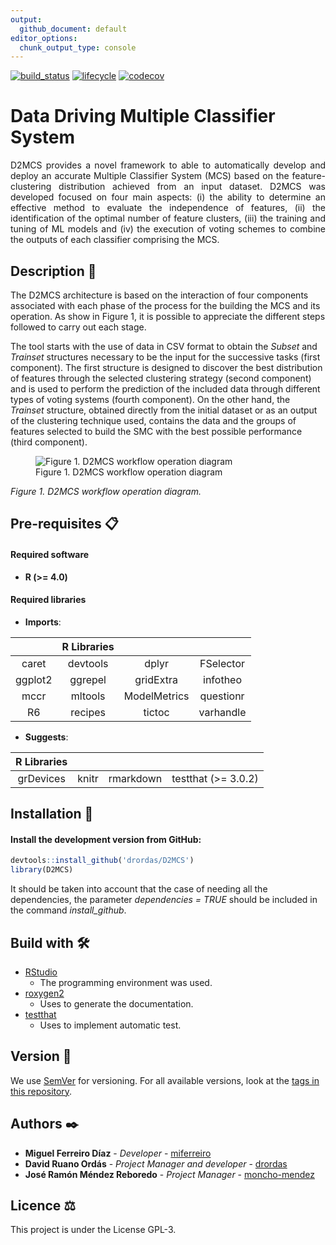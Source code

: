 ```yaml
---
output:
  github_document: default
editor_options: 
  chunk_output_type: console
---
```

[![build_status](https://travis-ci.com/drordas/D2MCS.svg?branch=develop)](https://travis-ci.com/drordas/D2MCS)
[![lifecycle](https://img.shields.io/badge/lifecycle-maturing-blue.svg)](https://www.tidyverse.org/lifecycle/#maturing)
[![codecov](https://codecov.io/gh/drordas/D2MCS/branch/develop/graph/badge.svg)](https://codecov.io/gh/drordas/D2MCS)

# Data Driving Multiple Classifier System

<div style = "text-align: justify">
D2MCS provides a novel framework to able to automatically develop and deploy an accurate Multiple Classifier System (MCS) based on the feature-clustering distribution achieved from an input dataset. D2MCS was developed focused on four main aspects: (i) the ability to determine an effective method to evaluate the independence of features, (ii) the identification of the optimal number of feature clusters, (iii) the training and tuning of ML models and (iv) the execution of voting schemes to combine the outputs of each classifier comprising the MCS.
</div>

## Description 📄

The D2MCS architecture is based on the interaction of four components associated with each phase of the process for the building the MCS and its operation. As show in Figure 1, it is possible to appreciate the different steps followed to carry out each stage.

The tool starts with the use of data in CSV format to obtain the *Subset* and *Trainset* structures necessary to be the input for the successive tasks (first component). The first structure is designed to discover the best distribution of features through the selected clustering strategy (second component) and is used to perform the prediction of the included data through different types of voting systems (fourth component). On the other hand, the *Trainset* structure, obtained directly from the initial dataset or as an output of the clustering technique used, contains the data and the groups of features selected to build the SMC with the best possible performance (third component).

![Figure 1. D2MCS workflow operation diagram](additional-material/workflow-operation.png)

*Figure 1. D2MCS workflow operation diagram.*

## Pre-requisites 📋

#### Required software

  - **R (\>= 4.0)**

#### Required libraries

  - **Imports**:
  
|         | R Libraries |              |           |
|:-------:|:-----------:|:------------:|:---------:|
| caret   | devtools    | dplyr        | FSelector |
| ggplot2 | ggrepel     | gridExtra    | infotheo  |
| mccr    | mltools     | ModelMetrics | questionr |
| R6      | recipes     | tictoc       | varhandle |

  - **Suggests**:

| R Libraries |       |           |                     |
|:-----------:|:-----:|:---------:|:-------------------:|
| grDevices   | knitr | rmarkdown | testthat (>= 3.0.2) |

## Installation 🔧 

#### Install the development version from GitHub:

``` r
devtools::install_github('drordas/D2MCS')
library(D2MCS)
```

It should be taken into account that the case of needing all the dependencies, the parameter *dependencies = TRUE* should be included in the command *install_github*.

## Build with 🛠️

  - [RStudio](https://www.rstudio.com/) 
    - The programming environment was used.
  - [roxygen2](https://CRAN.R-project.org/package=roxygen2)
    - Uses to generate the documentation.
  - [testthat](https://CRAN.R-project.org/package=testthat)
    - Uses to implement automatic test.

## Version 📌

We use [SemVer](http://semver.org/) for versioning. For all available versions, look at the [tags in this repository](https://github.com/drordas/D2MCS/tags).

## Authors ✒️

  - **Miguel Ferreiro Díaz** - *Developer* - [miferreiro](https://github.com/miferreiro)
  - **David Ruano Ordás** - *Project Manager and developer* - [drordas](https://github.com/drordas)
  - **José Ramón Méndez Reboredo** - *Project Manager* - [moncho-mendez](https://github.com/moncho-mendez)

## Licence ⚖

This project is under the License GPL-3.
